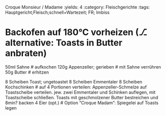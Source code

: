 Croque Monsieur / Madame
:yields: 4
:category: Fleischgerichte
:tags: Hauptgericht;Fleisch;schnell+Wartezeit; FR; Imbiss

# Backofen auf 180°C vorheizen (⎇ alternative: Toasts in Butter anbraten)

50ml Sahne
# aufkochen
120g Appenzeller; gerieben
# mit Sahne verrühren
50g Butter # erhitzen

8 Scheiben Toast; ungetoastet
8 Scheiben Emmentaler
8 Scheiben Kochschinken
# auf 4 Portionen verteilen: Appenzeller-Schmelze auf Toastscheibe verteilen. jew. zwei Emmentaler und Schinken auflegen, mit Toastscheibe schließen.
  Toasts mit geschmolzener Butter bestreichen und 8min? backen
4 Eier (opt.)
# Option "Croque Madam": Spiegelei auf Toasts legen


